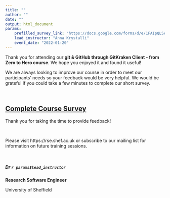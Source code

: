 ```yaml
---
title: ""
author: ""
date: ""
output: html_document
params:
    prefilled_survey_link: "https://docs.google.com/forms/d/e/1FAIpQLSelm8eDL1GdSHzLwv8hHk0xc8nDewFjR2pk4745jWEebzWThw/viewform?usp=pp_url&entry.1155463189="
    lead_instructor: "Anna Krystalli"
    event_date: "2022-01-20"
---
```


<!--- Send this email 1 day after event --->

	
Thank you for attending our **git & GitHub through GitKraken Client - from Zero to Hero course**. We hope you enjoyed it and found it useful!

We are always looking to improve our course in order to meet our participants' needs so your feedback would be very helpful. We would be grateful if you could take a few minutes to complete our short survey.  

 <br>

## [Complete Course Survey](`r paste0(params$prefilled_survey_link, params$event_date)`)

Thank you for taking the time to provide feedback!

 <br>
 
Please visit https://rse.shef.ac.uk or subscribe to our mailing list for information on future training sessions.

<br> 

##### Dr `r params$lead_instructor`

**Research Software Engineer**

University of Sheffield